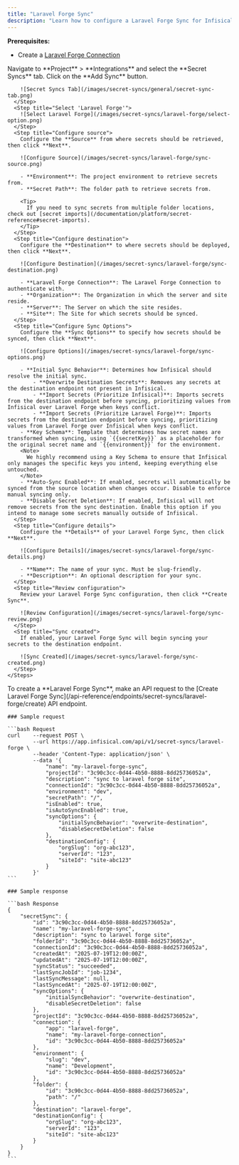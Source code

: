 ```yaml
---
title: "Laravel Forge Sync"
description: "Learn how to configure a Laravel Forge Sync for Infisical."
---
```


**Prerequisites:**

- Create a [Laravel Forge Connection](/integrations/app-connections/laravel-forge)

<Tabs>
  <Tab title="Infisical UI">
    <Steps>
      <Step title="Add Sync">
        Navigate to **Project** > **Integrations** and select the **Secret Syncs** tab. Click on the **Add Sync** button.

        ![Secret Syncs Tab](/images/secret-syncs/general/secret-sync-tab.png)
      </Step>
      <Step title="Select 'Laravel Forge'">
        ![Select Laravel Forge](/images/secret-syncs/laravel-forge/select-option.png)
      </Step>
      <Step title="Configure source">
        Configure the **Source** from where secrets should be retrieved, then click **Next**.

        ![Configure Source](/images/secret-syncs/laravel-forge/sync-source.png)

        - **Environment**: The project environment to retrieve secrets from.
        - **Secret Path**: The folder path to retrieve secrets from.

        <Tip>
          If you need to sync secrets from multiple folder locations, check out [secret imports](/documentation/platform/secret-reference#secret-imports).
        </Tip>
      </Step>
      <Step title="Configure destination">
        Configure the **Destination** to where secrets should be deployed, then click **Next**.

        ![Configure Destination](/images/secret-syncs/laravel-forge/sync-destination.png)

        - **Laravel Forge Connection**: The Laravel Forge Connection to authenticate with.
        - **Organization**: The Organization in which the server and site reside.
        - **Server**: The Server on which the site resides.
        - **Site**: The Site for which secrets should be synced.
      </Step>
      <Step title="Configure Sync Options">
        Configure the **Sync Options** to specify how secrets should be synced, then click **Next**.

        ![Configure Options](/images/secret-syncs/laravel-forge/sync-options.png)

        - **Initial Sync Behavior**: Determines how Infisical should resolve the initial sync.
            - **Overwrite Destination Secrets**: Removes any secrets at the destination endpoint not present in Infisical.
            - **Import Secrets (Prioritize Infisical)**: Imports secrets from the destination endpoint before syncing, prioritizing values from Infisical over Laravel Forge when keys conflict.
            - **Import Secrets (Prioritize Laravel Forge)**: Imports secrets from the destination endpoint before syncing, prioritizing values from Laravel Forge over Infisical when keys conflict.
        - **Key Schema**: Template that determines how secret names are transformed when syncing, using `{{secretKey}}` as a placeholder for the original secret name and `{{environment}}` for the environment.
        <Note>
          We highly recommend using a Key Schema to ensure that Infisical only manages the specific keys you intend, keeping everything else untouched.
        </Note>
        - **Auto-Sync Enabled**: If enabled, secrets will automatically be synced from the source location when changes occur. Disable to enforce manual syncing only.
        - **Disable Secret Deletion**: If enabled, Infisical will not remove secrets from the sync destination. Enable this option if you intend to manage some secrets manually outside of Infisical.
      </Step>
      <Step title="Configure details">
        Configure the **Details** of your Laravel Forge Sync, then click **Next**.

        ![Configure Details](/images/secret-syncs/laravel-forge/sync-details.png)

        - **Name**: The name of your sync. Must be slug-friendly.
        - **Description**: An optional description for your sync.
      </Step>
      <Step title="Review configuration">
        Review your Laravel Forge Sync configuration, then click **Create Sync**.

        ![Review Configuration](/images/secret-syncs/laravel-forge/sync-review.png)
      </Step>
      <Step title="Sync created">
        If enabled, your Laravel Forge Sync will begin syncing your secrets to the destination endpoint.

        ![Sync Created](/images/secret-syncs/laravel-forge/sync-created.png)
      </Step>
    </Steps>

  </Tab>

  <Tab title="API">
    To create a **Laravel Forge Sync**, make an API request to the [Create Laravel Forge Sync](/api-reference/endpoints/secret-syncs/laravel-forge/create) API endpoint.

    ### Sample request

    ```bash Request
    curl    --request POST \
            --url https://app.infisical.com/api/v1/secret-syncs/laravel-forge \
            --header 'Content-Type: application/json' \
            --data '{
                "name": "my-laravel-forge-sync",
                "projectId": "3c90c3cc-0d44-4b50-8888-8dd25736052a",
                "description": "sync to laravel forge site",
                "connectionId": "3c90c3cc-0d44-4b50-8888-8dd25736052a",
                "environment": "dev",
                "secretPath": "/",
                "isEnabled": true,
                "isAutoSyncEnabled": true,
                "syncOptions": {
                    "initialSyncBehavior": "overwrite-destination",
                    "disableSecretDeletion": false
                },
                "destinationConfig": {
                    "orgSlug": "org-abc123",
                    "serverId": "123",
                    "siteId": "site-abc123"
                }
            }'
    ```

    ### Sample response

    ```bash Response
    {
        "secretSync": {
            "id": "3c90c3cc-0d44-4b50-8888-8dd25736052a",
            "name": "my-laravel-forge-sync",
            "description": "sync to laravel forge site",
            "folderId": "3c90c3cc-0d44-4b50-8888-8dd25736052a",
            "connectionId": "3c90c3cc-0d44-4b50-8888-8dd25736052a",
            "createdAt": "2025-07-19T12:00:00Z",
            "updatedAt": "2025-07-19T12:00:00Z",
            "syncStatus": "succeeded",
            "lastSyncJobId": "job-1234",
            "lastSyncMessage": null,
            "lastSyncedAt": "2025-07-19T12:00:00Z",
            "syncOptions": {
                "initialSyncBehavior": "overwrite-destination",
                "disableSecretDeletion": false
            },
            "projectId": "3c90c3cc-0d44-4b50-8888-8dd25736052a",
            "connection": {
                "app": "laravel-forge",
                "name": "my-laravel-forge-connection",
                "id": "3c90c3cc-0d44-4b50-8888-8dd25736052a"
            },
            "environment": {
                "slug": "dev",
                "name": "Development",
                "id": "3c90c3cc-0d44-4b50-8888-8dd25736052a"
            },
            "folder": {
                "id": "3c90c3cc-0d44-4b50-8888-8dd25736052a",
                "path": "/"
            },
            "destination": "laravel-forge",
            "destinationConfig": {
                "orgSlug": "org-abc123",
                "serverId": "123",
                "siteId": "site-abc123"
            }
        }
    }
    ```

  </Tab>
</Tabs>
